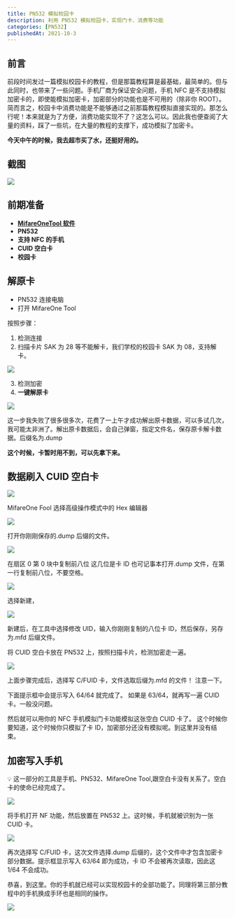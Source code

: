 ```yaml
---
title: PN532 模拟校园卡
description: 利用 PN532 模拟校园卡，实现门卡、消费等功能
categories: [PN532]
publishedAt: 2021-10-3
---
```


## 前言

前段时间发过一篇模拟校园卡的教程，但是那篇教程算是最基础，最简单的。但与此同时，也带来了一些问题。手机厂商为保证安全问题，手机 NFC 是不支持模拟加密卡的，即使能模拟加密卡，加密部分的功能也是不可用的（除非你 ROOT）。简而言之，校园卡中消费功能是不能够通过之前那篇教程模拟直接实现的。那怎么行呢！本来就是为了方便，消费功能实现不了？这怎么可以。因此我也便查阅了大量的资料，踩了一些坑，在大量的教程的支撑下，成功模拟了加密卡。

**今天中午的时候，我去超市买了水，还挺好用的。**

## 截图

![](https://cdn.yikzero.com/markdown/images/202311081211243.jpg)

## 前期准备

- **[MifareOneTool 软件](https://github.com/xcicode/MifareOneTool/releases/latest)**
- **PN532**
- **支持 NFC 的手机**
- **CUID 空白卡**
- **校园卡**

## 解原卡

- PN532 连接电脑
- 打开 MifareOne Tool

按照步骤：

1. 检测连接
2. 扫描卡片 SAK 为 28 等不能解卡，我们学校的校园卡 SAK 为 08，支持解卡。
    
![](https://cdn.yikzero.com/markdown/images/202311081211470.png)
    
3. 检测加密
4. **一键解原卡**
    
![](https://cdn.yikzero.com/markdown/images/202311081212853.png)
    

这一步我失败了很多很多次，花费了一上午才成功解出原卡数据，可以多试几次，我可能太非洲了。解出原卡数据后，会自己弹窗，指定文件名，保存原卡解卡数据。后缀名为.dump

**这个时候，卡暂时用不到，可以先拿下来。**

## 数据刷入 CUID 空白卡

![](https://cdn.yikzero.com/markdown/images/202311081213335.png)

MifareOne Fool 选择高级操作模式中的 Hex 编辑器

![](https://cdn.yikzero.com/markdown/images/202311081215534.png)

打开你刚刚保存的.dump 后缀的文件。

![](https://cdn.yikzero.com/markdown/images/202311081216191.png)

在扇区 0 第 0 块中复制前八位 这几位是卡 ID 也可记事本打开.dump 文件，在第一行复制前八位，不要空格。

![](https://cdn.yikzero.com/markdown/images/202311081217856.png)

选择新建，

![](https://cdn.yikzero.com/markdown/images/202311081218941.png)

新建后，在工具中选择修改 UID，输入你刚刚复制的八位卡 ID，然后保存，另存为.mfd 后缀文件。

将 CUID 空白卡放在 PN532 上，按照扫描卡片，检测加密走一遍。

![](https://cdn.yikzero.com/markdown/images/202311081219805.png)

上面步骤完成后，选择写 C/FUID 卡，文件选取后缀为.mfd 的文件！ 注意一下。

下面提示框中会提示写入 64/64 就完成了。 如果是 63/64，就再写一遍 CUID 卡。一般没问题。

然后就可以用你的 NFC 手机模拟门卡功能模拟这张空白 CUID 卡了。 这个时候你要知道，这个时候你只模拟了卡 ID，加密部分还没有模拟呢。到这里并没有结束。

## 加密写入手机

💡 这一部分的工具是手机、PN532、MifareOne Tool,跟空白卡没有关系了。空白卡的使命已经完成了。

![](https://cdn.yikzero.com/markdown/images/202311081220132.jpg)

将手机打开 NF 功能，然后放置在 PN532 上。这时候，手机就被识别为一张 CUID 卡。

![](https://cdn.yikzero.com/markdown/images/202311081220482.png)

再次选择写 C/FUID 卡，这次文件选择.dump 后缀的，这个文件中才包含加密卡部分数据。提示框显示写入 63/64 即为成功，卡 ID 不会被再次读取，因此这 1/64 不会成功。

恭喜，到这里。你的手机就已经可以实现校园卡的全部功能了。同理将第三部分教程中的手机换成手环也是相同的操作。

![](https://cdn.yikzero.com/markdown/images/202311081221822.jpg)